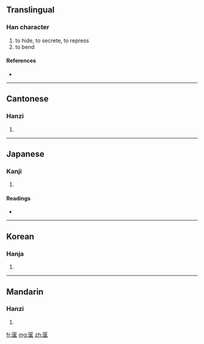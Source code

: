 ==Translingual==

===Han character===
{{Han char|rn=23|rad=匸|as=07|sn=9|four=7171<sub>4</sub>|canj=尸日女 (SAV)}}

# to hide, to secrete, to repress
# to bend

====References====
* {{Han ref|kx=0155.080|dkj=02684|dj=0347.200|hdz=10085.190|uh=533D|ud=21309|bh=CDF4|bd=52724}}

----

==Cantonese==

===Hanzi===
{{yue-hanzi|jyut=|y=yin2}}

# {{defn|Cantonese|sort=匸07}}

----

==Japanese==

===Kanji===
{{ja-kanji|grade=|rs=匸07}}

# {{defn|Japanese|sort=匸07}}

====Readings====
* {{ja-readings|on=[[えん]] (en)|kun=[[かくす]] (kakusu), [[ふす]] (fusu), [[なびく]] (nabiku), [[はこ]] (hako), [[どぶ]] (dobu)}}

----

==Korean==

===Hanja===
{{ko-hanja|hangeul=언|rv=eon|mr=ŏn}}

# {{defn|Korean|sort=匸07}}

----

==Mandarin==

===Hanzi===
{{cmn-hanzi|pin=[[ōu]] ([[ou1]]), [[yǎn]] ([[yan3]])|wg=ou<sup>1</sup>, yen<sup>3</sup>}}

# {{defn|Mandarin|sort=匸07}}

[[fr:匽]]
[[mg:匽]]
[[zh:匽]]